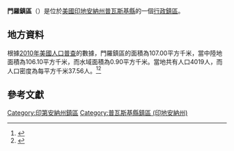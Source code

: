 {{noteTA
|G1=USState
|G2=地名
|G3=Unit
}}
{{Infobox settlement
|official_name            = 門羅鎮區
|native_name = Monroe Township
|settlement_type          = [[行政鎮區|行政鎮區]]
|image_skyline            = 
|imagesize                = 
|image_map                = Map highlighting Monroe Township, Pulaski County, Indiana.svg
|mapsize                  = 250px
|pushpin_map  =USA Indiana
|pushpin_label = 門羅鎮區
|pushpin_label_position   = top
|pushpin_map_caption      = 門羅鎮區在印地安納州的位置
|subdivision_type         = [[世界政區索引|國家]]
|subdivision_type1        = [[美国州份|州份]]
|subdivision_type2        = [[印地安納州行政区划|縣]]
|subdivision_name         = [[美国|美国]]
|subdivision_name1        = [[印地安納州|印地安納州]]
|subdivision_name2        = [[普瓦斯基縣_(印地安納州)|普瓦斯基縣]]
|elevation_ft             = 709
|elevation_m              = 216
|timezone                 = [[北美东部時區|北美东部時區]]
|area_total_km2           = 107.00
|area_land_km2            = 106.10
|area_water_km2           = 0.90
|area_total_sq_mi         = 
|area_land_sq_mi          = 
|area_water_sq_mi         = 
|population_as_of         = [[2010年美國人口普查|2010]]
|population_footnotes     = 
|population_total         = 4019
|population_density_km2   = auto
|population_density_sq_mi = auto
|utc_offset               = -5
|coordinates              = {{coord|41|02|52|N|86|37|57|W|type:city_region:US-AL_source:GNS-enwiki|display=inline,title}}
| coor_pinpoint           = 
| coordinates_footnotes   = 
|timezone_DST             = EDT
|utc_offset_DST           = -4
|postal_code_type         = [[美國郵區編號|郵區編號]]
|postal_code              = 46985, 46996
|area_code                = {{link-en|电话区号574|Area code 574|574}}
|blank_name = [[地名信息系统|GNIS ID]]
|blank_info = 453645
}}
'''門羅鎮區'''（{{lang-en|Monroe Township}}）是位於[[美國|美國]][[印地安納州|印地安納州]][[普瓦斯基縣_(印地安納州)|普瓦斯基縣]]的一個[[行政鎮區|行政鎮區]]。

== 地方資料 ==
根據[[2010年美國人口普查|2010年美國人口普查]]的數據，門羅鎮區的面積為107.00平方千米，當中陸地面積為106.10平方千米，而水域面積為0.90平方千米。當地共有人口4019人，而人口密度為每平方千米37.56人。<ref name="GR8">{{cite web|url=http://factfinder2.census.gov|publisher=[[美国人口调查局|美国人口调查局]]|accessdate=2011-05-14|title=American FactFinder}}</ref><ref>{{cite web|url=https://www.citypopulation.de/en/usa/indiana/admin/|title=USA: Indiana (Counties and Townships) - City Population}}</ref>

== 參考文獻 ==
{{reflist}}

{{普瓦斯基縣 (印地安納州)}}

{{DEFAULTSORT:Monroe Township}}
[[Category:印第安納州鎮區|Category:印第安納州鎮區]]
[[Category:普瓦斯基縣鎮區_(印地安納州)|Category:普瓦斯基縣鎮區 (印地安納州)]]

{{Indiana-geo-stub}}